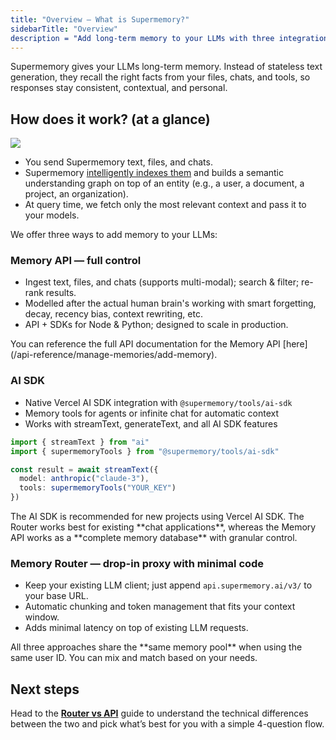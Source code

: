 ```yaml
---
title: "Overview — What is Supermemory?"
sidebarTitle: "Overview"
description = "Add long-term memory to your LLMs with three integration paths: AI SDK, Memory API, or Memory Router."
---
```


Supermemory gives your LLMs long-term memory. Instead of stateless text generation, they recall the right facts from your files, chats, and tools, so responses stay consistent, contextual, and personal.


## How does it work? (at a glance)

![](/images/overview-image.png)

- You send Supermemory text, files, and chats.
- Supermemory [intelligently indexes them](/how-it-works) and builds a semantic understanding graph on top of an entity (e.g., a user, a document, a project, an organization).
- At query time, we fetch only the most relevant context and pass it to your models.

We offer three ways to add memory to your LLMs:

### Memory API — full control

- Ingest text, files, and chats (supports multi-modal); search & filter; re-rank results.
- Modelled after the actual human brain's working with smart forgetting, decay, recency bias, context rewriting, etc.
- API + SDKs for Node & Python; designed to scale in production.

<Info>
    You can reference the full API documentation for the Memory API [here](/api-reference/manage-memories/add-memory).
</Info>

### AI SDK

- Native Vercel AI SDK integration with `@supermemory/tools/ai-sdk`
- Memory tools for agents or infinite chat for automatic context
- Works with streamText, generateText, and all AI SDK features

```typescript
import { streamText } from "ai"
import { supermemoryTools } from "@supermemory/tools/ai-sdk"

const result = await streamText({
  model: anthropic("claude-3"),
  tools: supermemoryTools("YOUR_KEY")
})
```

<Info>
The AI SDK is recommended for new projects using Vercel AI SDK. The Router works best for existing **chat applications**, whereas the Memory API works as a **complete memory database** with granular control.
</Info>


### Memory Router — drop-in proxy with minimal code

- Keep your existing LLM client; just append `api.supermemory.ai/v3/` to your base URL.
- Automatic chunking and token management that fits your context window.
- Adds minimal latency on top of existing LLM requests.

<Note>
All three approaches share the **same memory pool** when using the same user ID. You can mix and match based on your needs.
</Note>

## Next steps

Head to the [**Router vs API**](/routervsapi) guide to understand the technical differences between the two and pick what’s best for you with a simple 4-question flow.
